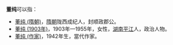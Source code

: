 '''董纯'''可以指：
*[[董纯_(隋朝)|董纯 (隋朝)]]，[[隋朝|隋朝]]陇西成纪人，封顺政郡公。
*[[董纯_(1903年)|董纯 (1903年)]]，1903年—1955年，女性，[[湖南|湖南]][[平江|平江]]人，政治人物。
*[[董纯_(作家)|董纯 (作家)]]，1942年生，當代作家。

{{disambig|cat=二字董姓人名消歧义|Y}}